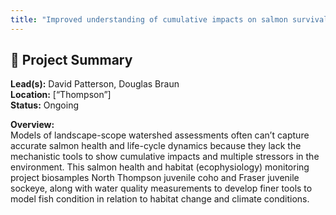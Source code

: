 ```yaml
---
title: "Improved understanding of cumulative impacts on salmon survival across freshwater life-stages; tools and approaches for mechanistic assessments"
---
```


## 🧬 Project Summary

**Lead(s):** David Patterson, Douglas Braun  
**Location:** ["Thompson"]  
**Status:** Ongoing  

**Overview:**  
Models of landscape-scope watershed assessments often can’t capture accurate salmon health and life-cycle dynamics because they lack the mechanistic tools to show cumulative impacts and multiple stressors in the environment. This salmon health and habitat (ecophysiology) monitoring project biosamples North Thompson juvenile coho and Fraser juvenile sockeye, along with water quality measurements to develop finer tools to model fish condition in relation to habitat change and climate conditions.